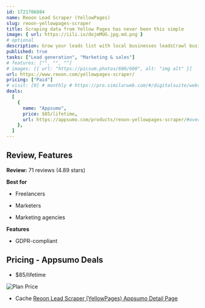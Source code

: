 ```yaml
---
id: 1721706884
name: Reoon Lead Scraper (YellowPages)
slug: reoon-yellowpages-scraper
title: Scraping data from Yellow Pages has never been this simple
image: { url: https://iili.io/dojmMUG.jpg.md.png }
# optional
description: Grow your leads list with local businesses leadsCrawl business websites for the most up-to-date data
published: true
tasks: ["Lead generation", "Marketing & sales"]
# features: ["", "", ""]
# images: [{ url: "https://picsum.photos/600/600", alt: "img alt" }]
url: https://www.reoon.com/yellowpages-scraper/
pricing: ["Paid"]
# visit: [0] # monthly # https://pro.similarweb.com/#/digitalsuite/websiteanalysis/home
deals:
  [
    {
      name: "Appsumo",
      price: $85/lifetime,
      url: https://appsumo.com/products/reoon-yellowpages-scraper/#overview,
    },
  ]
---
```


## Review, Features

**Review:** 71 reviews (4.89 stars)

**Best for**

- Freelancers

- Marketers

- Marketing agencies

**Features**

- GDPR-compliant

## Pricing - Appsumo Deals

- $85/lifetime

<Img src="https://iili.io/do8oz67.png" alt="Plan Price" />

- Cache [Reoon Lead Scraper (YellowPages) Appsumo Detail Page](https://iili.io/do8or9s.png)
